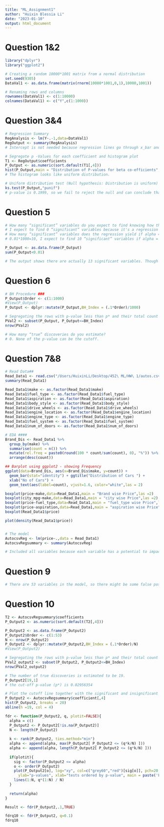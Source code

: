 ```yaml
---
title: "ML_Assignment1"
author: "Huixin Blessia Li"
date: "2023-01-10"
output: html_document
---
```


# Question 1&2
```r
library("dplyr")
library("ggplot2")

# Creating a random 10000*1001 matrix from a normal distribution
set.seed(9305)
DataVal1 <- as.data.frame(matrix(rnorm(10000*1001,0,1),10000,1001))

# Renaming rows and columns
rownames(DataVal1) <- c(1:10000)
colnames(DataVal1) <- c("Y",c(1:1000))

```

# Question 3&4
```r
# Regression Summary
RegAnalysis <- lm(Y~.-1,data=DataVal1)
RegOutput <- summary(RegAnalysis)
# Intercept is not needed because regression lines go through x_bar and y_bar, and in this case they are both 0; thus, all lines go through the origin and no intercept is needed. 

# Segregate p -Values for each coefficient and histogram plot
T1 <- RegOutput$coefficients
P_Output <- as.numeric(sort.default(T1[,4]))
hist(P_Output,main = "Distribution of P-values for beta co-efficients",xlab = "P_Value",ylab = "Count")
# The histogram looks like uniform distribution.

# Uniform distribution test (Null hypothesis: Distribution is uniform)
ks.test(P_Output,"punif")
# p-value is 0.1999, so we fail to reject the null and can conclude that it's uniform distributed.
```

# Question 5
```r
# How many “significant” variables do you expect to find knowing how the data was generated? 
# I expect to find 0 “significant” variables because it's a regression of white noise, so there supposed to have none.  
# How many “significant” variables does the regression yield if alpha = 0.01? 
# 0.01*1000=10, I expect to find 10 “significant” variables if alpha = 0.01.

P_Output <- as.data.frame(P_Output)
sum(P_Output<0.01)

# The output shows there are actually 13 significant variables. Though it's close to 10, it tells us that large amount of variables could lead to some false positives (predicted meaningful but actually not meaningful) using normal alpha. Thus, it's reasonable to use a smaller alpha when having massive variables in the model.

```

# Question 6
```r
# BH Procedure ###
P_Output$Order <- c(1:1000)
#View(P_Output)
P_Output <- dplyr::mutate(P_Output,BH_Index = (.1*Order)/1000)

# Segregating the rows with p-value less than p* and their total count
PVal2 <- subset(P_Output, P_Output<=BH_Index)
nrow(PVal2)

# How many “true” discoveries do you estimate? 
# 0. None of the p-value can be the cutoff.
```

# Question 7&8
```r
# Read Data##
Read_Data1 <- read.csv("/Users/HuixinLi/Desktop/452\ ML/HW\ 1/autos.csv")
summary(Read_Data1)

Read_Data1$make <- as.factor(Read_Data1$make)
Read_Data1$fuel_type <- as.factor(Read_Data1$fuel_type)
Read_Data1$aspiration <- as.factor(Read_Data1$aspiration)
Read_Data1$body_style <- as.factor(Read_Data1$body_style)
Read_Data1$drive_wheels <- as.factor(Read_Data1$drive_wheels)
Read_Data1$engine_location <- as.factor(Read_Data1$engine_location)
Read_Data1$engine_type <- as.factor(Read_Data1$engine_type)
Read_Data1$fuel_system <- as.factor(Read_Data1$fuel_system)
Read_Data1$num_of_doors <- as.factor(Read_Data1$num_of_doors)

# EDA ####
Brand_Dis <- Read_Data1 %>%
  group_by(make) %>%
  summarise(count = n()) %>%
  mutate(rel.freq = paste0(round(100 * count/sum(count), 0), "%")) %>%
  arrange(desc(count))

## Barplot using ggplot2 - showing Frequency
ggplot(data=Brand_Dis, aes(x=Brand_Dis$make, y=count)) +
  geom_bar(stat="identity") + ggtitle("Distribution of Cars ") + 
  xlab("No of Cars") +
  geom_text(aes(label=count), vjust=1.6, color="white",las = 2)

boxplot(price~make,data=Read_Data1,main = "Brand wise Price",las =2)
boxplot(city_mpg~make,data=Read_Data1,main = "city wise Price",las =2)
boxplot(price~fuel_type,data=Read_Data1,main = "fuel_type wise Price",las =2)
boxplot(price~aspiration,data=Read_Data1,main = "aspiration wise Price",las =2)
boxplot(Read_Data1$price)

plot(density(Read_Data1$price))


# The model
AutocsvReg <- lm(price~.,data = Read_Data1)
AutocsvRegsummary <- summary(AutocsvReg)

# Included all variables because each variable has a potential to impact the price of a car. We found out the R2 and Adjusted R2 value to be very high ~95%. This signifies that all these columns are able to explain around 95% of the variation in price. We also see about 23 significant variables based on .05 significance level. For example, brands like bmw, chevrolet, dodge, mitsubishi, peugot, plymouth are significant at 5%. Factors like wheel_base, length, curb_weight, engine_size also matter.
```

# Question 9
```r
# There are 53 variables in the model, so there might be some false positives. There are about 30 variables not significant at 5% significance level, and the remaining ~20 variables could have 1 or more false positives because 20*0.05=1. Thus, false discoveries could be an issue.
```

# Question 10
```r
T2 <- AutocsvRegsummary$coefficients
P_Output2 <- as.numeric(sort.default(T2[,4]))

P_Output2 <- as.data.frame(P_Output2)
P_Output2$Order <- c(1:53)
N <- nrow(P_Output2)
P_Output2 <- dplyr::mutate(P_Output2,BH_Index = (.1*Order)/N)
#View(P_Output2)

# Segregating the rows with p-value less than p* and their total count
PVal2_output2 <- subset(P_Output2, P_Output2<=BH_Index)
nrow(PVal2_output2)

# The number of true discoveries is estimated to be 19.
P_Output2[19,1]
# the cut-off p-value (p*) is 0.02956354

# Plot the cutoff line together with the significant and insignificant p-values
P_Output2 <- AutocsvRegsummary$coefficient[,4]
hist(P_Output2, breaks = 20)
abline(h =19, col = 4)

fdr <- function(P_Output2, q, plotit=FALSE){
  alpha = c()
  P_Output2 <- P_Output2[!is.na(P_Output2)]
  N <- length(P_Output2)
  
  k <- rank(P_Output2, ties.method="min")
  alpha <- append(alpha, max(P_Output2[ P_Output2 <= (q*k/N) ]))
  alpha <- append(alpha, length(P_Output2[ P_Output2 <= (q*k/N) ]))
  
  if(plotit){
    sig <- factor(P_Output2 <= alpha)
    o <- order(P_Output2)
    plot(P_Output2[o], log="xy", col=c("grey60","red")[sig[o]], pch=20, 
      ylab="p-values", xlab="tests ordered by p-value", main = paste('FDR =',q))
    lines(1:N, q*(1:N) / N)
  }
  
  return(alpha)
}

Result <- fdr(P_Output2,.1,TRUE)

fdrq10 <- fdr(P_Output2, q=0.1)
fdrq10
```

